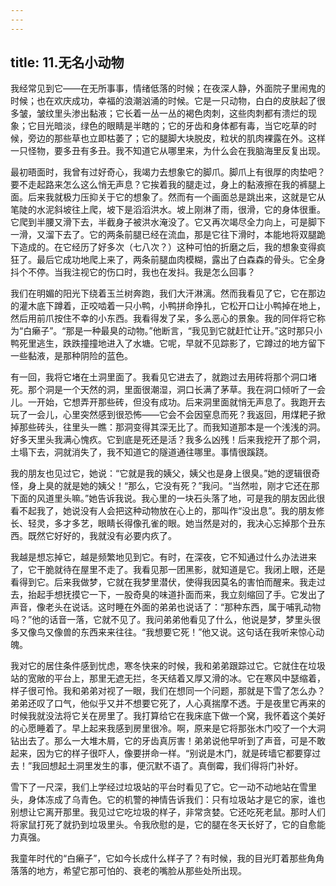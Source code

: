```yaml
---
---
---
```

title: 11.无名小动物
---




我经常见到它——在无所事事，情绪低落的时候；在夜深人静，外面院子里闹鬼的时候；也在欢庆成功，幸福的浪潮汹涌的时候。它是一只动物，白白的皮肤起了很多皱，皱纹里头渗出黏液；它长着一丛一丛的褐色肉刺，这些肉刺都有溃烂的现象；它目光暗淡，绿色的眼睛是半瞎的；它的牙齿和身体都有毒，当它吃草的时候，旁边的那些草也立即枯萎了；它的腿脚大块脱皮，粒状的肌肉裸露在外。这样一只怪物，要多丑有多丑。我不知道它从哪里来，为什么会在我脑海里反复出现。

最初晤面时，我曾有过好奇心，我竭力去想象它的脚爪。脚爪上有很厚的肉垫吧？要不走起路来怎么这么悄无声息？它挨着我的腿走过，身上的黏液擦在我的裤腿上面。后来我就极力压抑关于它的想象了。然而有一个画面总是跳出来，这就是它从笔陡的水泥斜坡往上爬，坡下是滔滔洪水。坡上刚淋了雨，很滑，它的身体很重。它爬到半腰又滑下去，半截身子被洪水淹没了。它又再次竭尽全力向上，可是脚下一滑，又溜下去了。它的两条前腿已经在流血，那是它往下滑时，本能地将双腿跪下造成的。在它经历了好多次（七八次？）这种可怕的折磨之后，我的想象变得疯狂了。最后它成功地爬上来了，两条前腿血肉模糊，露出了白森森的骨头。它全身抖个不停。当我注视它的伤口时，我也在发抖。我是怎么回事？

我们在明媚的阳光下绕着玉兰树奔跑，我们大汗淋漓。然而我看见了它，它在那边的灌木底下蹲着，正咬啮着一只小鸭，小鸭拼命挣扎，它松开口让小鸭掉在地上，然后用前爪按住不幸的小东西。我看得发了呆，多么恶心的景象。我的同伴将它称为“白癞子”。“那是一种最臭的动物。”他断言，“我见到它就赶忙让开。”这时那只小鸭死里逃生，跌跌撞撞地进入了水塘。它呢，早就不见踪影了，它蹲过的地方留下一些黏液，是那种阴险的蓝色。

有一回，我将它堵在土洞里面了。我看见它进去了，就跑过去用砖将那个洞口堵死。那个洞是一个天然的洞，里面很潮湿，洞口长满了茅草。我在洞口倾听了一会儿。一开始，它想弄开那些砖，但没有成功。后来洞里面就悄无声息了。我跑开去玩了一会儿，心里突然感到很恐怖——它会不会因窒息而死？我返回，用煤耙子掀掉那些砖头，往里头一瞧：那洞变得其深无比了。而我知道那本是一个浅浅的洞。好多天里头我满心愧疚。它到底是死还是活？我多么凶残！后来我挖开了那个洞，土塌下去，洞就消失了，我不知道它的隧道通往哪里。事情很蹊跷。

我的朋友也见过它，她说：“它就是我的姨父，姨父也是身上很臭。”她的逻辑很奇怪，身上臭的就是她的姨父！“那么，它没有死？”我问。“当然啦，刚才它还在那下面的风道里头嘛。”她告诉我说。我心里的一块石头落了地，可是我的朋友因此很看不起我了，她说没有人会把这种动物放在心上的，那叫作“没出息”。我的朋友修长、轻灵，多才多艺，眼睛长得像孔雀的眼。她当然是对的，我决心忘掉那个丑东西。既然它好好的，我就没有必要内疚了。

我越是想忘掉它，越是频繁地见到它。有时，在深夜，它不知通过什么办法进来了，它干脆就待在屋里不走了。我看见那一团黑影，就知道是它。我闭上眼，还是看得到它。后来我做梦，它就在我梦里潜伏，使得我因莫名的害怕而醒来。我走过去，抬起手想抚摸它一下，一股奇臭的味道扑面而来，我立刻缩回了手。它发出了声音，像老头在说话。这时睡在外面的弟弟也说话了：“那种东西，属于哺乳动物吗？”他的话音一落，它就不见了。我问弟弟他看见了什么，他说是梦，梦里头很多又像鸟又像兽的东西来来往往。“我想要它死！”他又说。这句话在我听来惊心动魄。

我对它的居住条件感到忧虑，寒冬快来的时候，我和弟弟跟踪过它。它就住在垃圾站的宽敞的平台上，那里无遮无拦，冬天结着又厚又滑的冰。它在寒风中瑟缩着，样子很可怜。我和弟弟对视了一眼，我们在想同一个问题，那就是下雪了怎么办？弟弟还叹了口气，他似乎又并不想要它死了，人心真揣摩不透。于是夜里它再来的时候我就没法将它关在房里了。我打算给它在我床底下做一个窝，我怀着这个美好的心愿睡着了。早上起来我感到房里很冷。啊，原来是它将那张木门咬了一个大洞钻出去了。那么一大堆木屑，它的牙齿真厉害！弟弟说他早听到了声音，可是不敢起来，因为它的样子很吓人，像要拼命一样。“别说是木门，就是砖墙它都要穿过去！”我回想起土洞里发生的事，便沉默不语了。真倒霉，我们得将门补好。

雪下了一尺深，我们上学经过垃圾站的平台时看见了它。它一动不动地站在雪里头，身体冻成了乌青色。它的机警的神情告诉我们：只有垃圾站才是它的家，谁也别想让它离开那里。我见过它吃垃圾的样子，非常贪婪。它还吃死老鼠。那时人们将家鼠打死了就扔到垃圾里头。令我欣慰的是，它的腿在冬天长好了，它的自愈能力真强。

我童年时代的“白癞子”，它如今长成什么样子了？有时候，我的目光盯着那些角角落落的地方，希望它那可怕的、衰老的嘴脸从那些处所出现。